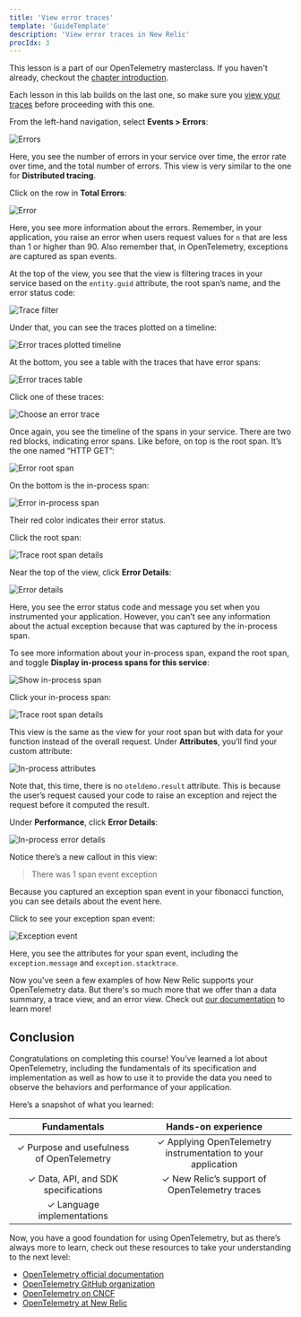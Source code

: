 ```yaml
---
title: 'View error traces'
template: 'GuideTemplate'
description: 'View error traces in New Relic'
procIdx: 3
---
```


<Callout variant="course">

This lesson is a part of our OpenTelemetry masterclass. If you haven't already, checkout the [chapter introduction](/opentelemetry-masterclass/hands-on).

Each lesson in this lab builds on the last one, so make sure you [view your traces](/opentelemetry-masterclass/hands-on/traces) before proceeding with this one.

</Callout>

<Steps>

<Step>

From the left-hand navigation, select **Events > Errors**:

![Errors](../../../images/opentelemetry-masterclass/errors.png)

Here, you see the number of errors in your service over time, the error rate over time, and the total number of errors. This view is very similar to the one for **Distributed tracing**.

</Step>

<Step>

Click on the row in **Total Errors**:

![Error](../../../images/opentelemetry-masterclass/error.png)

Here, you see more information about the errors. Remember, in your application, you raise an error when users request values for `n` that are less than 1 or higher than 90. Also remember that, in OpenTelemetry, exceptions are captured as span events.

At the top of the view, you see that the view is filtering traces in your service based on the `entity.guid` attribute, the root span’s name, and the error status code:

![Trace filter](../../../images/opentelemetry-masterclass/filter.png)

Under that, you can see the traces plotted on a timeline:

![Error traces plotted timeline](../../../images/opentelemetry-masterclass/span-events-plot.png)

At the bottom, you see a table with the traces that have error spans:

![Error traces table](../../../images/opentelemetry-masterclass/span-events-table.png)

</Step>

<Step>

Click one of these traces:

![Choose an error trace](../../../images/opentelemetry-masterclass/choose-error-trace.png)

Once again, you see the timeline of the spans in your service. There are two red blocks, indicating error spans. Like before, on top is the root span. It’s the one named “HTTP GET”:

![Error root span](../../../images/opentelemetry-masterclass/error-root-span.png)

On the bottom is the in-process span:

![Error in-process span](../../../images/opentelemetry-masterclass/error-in-process-span.png)

Their red color indicates their error status.

</Step>

<Step>

Click the root span:

![Trace root span details](../../../images/opentelemetry-masterclass/success-root-span.png)

Near the top of the view, click **Error Details**:

![Error details](../../../images/opentelemetry-masterclass/error-details.png)

Here, you see the error status code and message you set when you instrumented your application. However, you can’t see any information about the actual exception because that was captured by the in-process span.

To see more information about your in-process span, expand the root span, and toggle **Display in-process spans for this service**:

![Show in-process span](../../../images/opentelemetry-masterclass/show-in-process-span.png)

Click your in-process span:

![Trace root span details](../../../images/opentelemetry-masterclass/success-root-span.png)

This view is the same as the view for your root span but with data for your function instead of the overall request. Under **Attributes**, you’ll find your custom attribute:

![In-process attributes](../../../images/opentelemetry-masterclass/in-process-attribute.png)

Note that, this time, there is no `oteldemo.result` attribute. This is because the user’s request caused your code to raise an exception and reject the request before it computed the result.

</Step>

<Step>

Under **Performance**, click **Error Details**:

![In-process error details](../../../images/opentelemetry-masterclass/in-process-error-details.png)

Notice there’s a new callout in this view:

> There was 1 span event exception

Because you captured an exception span event in your fibonacci function, you can see details about the event here.

</Step>

<Step>

Click to see your exception span event:

![Exception event](../../../images/opentelemetry-masterclass/exception-event.png)

Here, you see the attributes for your span event, including the `exception.message` and `exception.stacktrace`.

</Step>

</Steps>

Now you've seen a few examples of how New Relic supports your OpenTelemetry data. But there's so much more that we offer than a data summary, a trace view, and an error view. Check out [our documentation](https://docs.newrelic.com/docs/more-integrations/open-source-telemetry-integrations/opentelemetry/view-your-opentelemetry-data-new-relic) to learn more!

## Conclusion

Congratulations on completing this course! You’ve learned a lot about OpenTelemetry, including the fundamentals of its specification and implementation as well as how to use it to provide the data you need to observe the behaviors and performance of your application.

Here’s a snapshot of what you learned:

| Fundamentals | Hands-on experience |
|:-:|:-:|
| ✓ Purpose and usefulness of OpenTelemetry | ✓ Applying OpenTelemetry instrumentation to your application |
| ✓ Data, API, and SDK specifications | ✓ New Relic’s support of OpenTelemetry traces |
| ✓ Language implementations ||

Now, you have a good foundation for using OpenTelemetry, but as there’s always more to learn, check out these resources to take your understanding to the next level:

- [OpenTelemetry official documentation](https://opentelemetry.io/docs/)
- [OpenTelemetry GitHub organization](https://github.com/open-telemetry)
- [OpenTelemetry on CNCF](https://landscape.cncf.io/card-mode?project=incubating&selected=open-telemetry)
- [OpenTelemetry at New Relic](https://docs.newrelic.com/docs/more-integrations/open-source-telemetry-integrations/opentelemetry/introduction-opentelemetry-new-relic/)